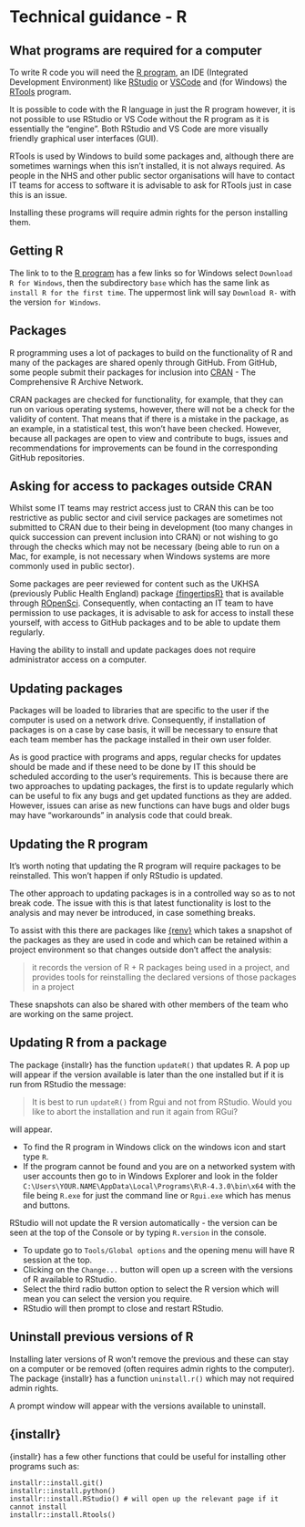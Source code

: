 # Technical guidance - R {#tech-r}

## What programs are required for a computer

To write R code you will need the [R program](https://cran.r-project.org/bin/windows/base/), an IDE (Integrated Development Environment) like [RStudio](https://posit.co/download/rstudio-desktop/) or [VSCode](https://code.visualstudio.com/) and (for Windows) the [RTools](https://cran.r-project.org/bin/windows/Rtools/) program.

It is possible to code with the R language in just the R program however, it is not possible to use RStudio or VS Code without the R program as it is essentially the "engine".
Both RStudio and VS Code are more visually friendly graphical user interfaces (GUI).

RTools is used by Windows to build some packages and, although there are sometimes warnings when this isn't installed, it is not always required.
As people in the NHS and other public sector organisations will have to contact IT teams for access to software it is advisable to ask for RTools just in case this is an issue.

Installing these programs will require admin rights for the person installing them.

## Getting R 

The link to to the [R program](https://cran.rstudio.com/) has a few links so for Windows select `Download R for Windows`, then the subdirectory `base` which has the same link as `install R for the first time`. 
The uppermost link will say `Download R-` with the version `for Windows`.

## Packages {#packages}

R programming uses a lot of packages to build on the functionality of R and many of the packages are shared openly through GitHub.
From GitHub, some people submit their packages for inclusion into [CRAN](https://cran.r-project.org/) - The Comprehensive R Archive Network.

CRAN packages are checked for functionality, for example, that they can run on various operating systems, however, there will not be a check for the validity of content.
That means that if there is a mistake in the package, as an example, in a statistical test, this won't have been checked.
However, because all packages are open to view and contribute to bugs, issues and recommendations for improvements can be found in the corresponding GitHub repositories.

## Asking for access to packages outside CRAN

Whilst some IT teams may restrict access just to CRAN this can be too restrictive as public sector and civil service packages are sometimes not submitted to CRAN due to their being in development (too many changes in quick succession can prevent inclusion into CRAN) or not wishing to go through the checks which may not be necessary (being able to run on a Mac, for example, is not necessary when Windows systems are more commonly used in public sector).

Some packages are peer reviewed for content such as the UKHSA (previously Public Health England) package [{fingertipsR}](https://github.com/ropensci/fingertipsR) that is available through [ROpenSci](https://ropensci.org/).
Consequently, when contacting an IT team to have permission to use packages, it is advisable to ask for access to install these yourself, with access to GitHub packages and to be able to update them regularly.

Having the ability to install and update packages does not require administrator access on a computer.

## Updating packages

Packages will be loaded to libraries that are specific to the user if the computer is used on a network drive. 
Consequently, if installation of packages is on a case by case basis, it will be necessary to ensure that each team member has the package installed in their own user folder.

As is good practice with programs and apps, regular checks for updates should be made and if these need to be done by IT this should be scheduled according to the user's requirements. 
This is because there are two approaches to updating packages, the first is to update regularly which can be useful to fix any bugs and get updated functions as they are added.
However, issues can arise as new functions can have bugs and older bugs may have "workarounds" in analysis code that could break.

:::{.callout-note collapse=false appearance='default' icon=true}
## Updating the R program 
It's worth noting that updating the R program will require packages to be reinstalled.
This won't happen if only RStudio is updated.
:::

The other approach to updating packages is in a controlled way so as to not break code.
The issue with this is that latest functionality is lost to the analysis and may never be introduced, in case something breaks.

To assist with this there are packages like [{renv}](https://rstudio.github.io/renv/articles/renv.html) which takes a snapshot of the packages as they are used in code and which can be retained within a project environment so that changes outside don't affect the analysis:

> it records the version of R + R packages being used in a project, and provides tools for reinstalling the declared versions of those packages in a project

These snapshots can also be shared with other members of the team who are working on the same project.

## Updating R from a package

The package {installr} has the function `updateR()` that updates R.
A pop up will appear if the version available is later than the one installed but if it is run from RStudio the message:

> It is best to run `updateR()` from Rgui and not from RStudio. Would you like to abort the installation and run it again from RGui?

will appear.

- To find the R program in Windows click on the windows icon and start type `R`.
- If the program cannot be found and you are on a networked system with user accounts then go to in Windows Explorer and look in the folder `C:\Users\YOUR.NAME\AppData\Local\Programs\R\R-4.3.0\bin\x64` with the file being `R.exe` for just the command line or `Rgui.exe` which has menus and buttons.

RStudio will not update the R version automatically - the version can be seen at the top of the Console or by typing `R.version` in the console.

- To update go to `Tools/Global options` and the opening menu will have R session at the top. 
- Clicking on the `Change...` button will open up a screen with the versions of R available to RStudio.
- Select the third radio button option to select the R version which will mean you can select the version you require.
- RStudio will then prompt to close and restart RStudio.

## Uninstall previous versions of R

Installing later versions of R won't remove the previous and these can stay on a computer or be removed (often requires admin rights to the computer).
The package {installr} has a function `uninstall.r()` which may not required admin rights.

A prompt window will appear with the versions available to uninstall.

## {installr}

{installr} has a few other functions that could be useful for installing other programs such as:

```
installr::install.git()
installr::install.python()
installr::install.RStudio() # will open up the relevant page if it cannot install
installr::install.Rtools()
```

